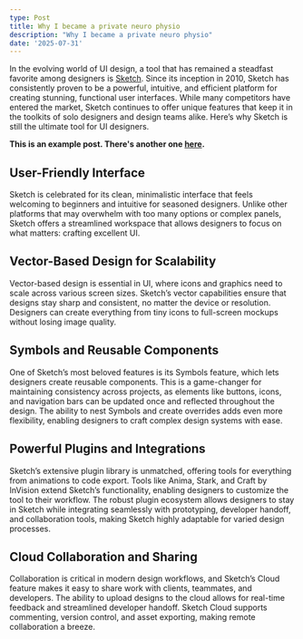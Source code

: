 ```yaml
---
type: Post
title: Why I became a private neuro physio
description: "Why I became a private neuro physio"
date: '2025-07-31'
---
```


In the evolving world of UI design, a tool that has remained a steadfast favorite among designers is [Sketch](https://www.sketch.com/). Since its inception in 2010, Sketch has consistently proven to be a powerful, intuitive, and efficient platform for creating stunning, functional user interfaces. While many competitors have entered the market, Sketch continues to offer unique features that keep it in the toolkits of solo designers and design teams alike. Here’s why Sketch is still the ultimate tool for UI designers.

**This is an example post. There's another one [here](/posts/example-post-1).**

## User-Friendly Interface

Sketch is celebrated for its clean, minimalistic interface that feels welcoming to beginners and intuitive for seasoned designers. Unlike other platforms that may overwhelm with too many options or complex panels, Sketch offers a streamlined workspace that allows designers to focus on what matters: crafting excellent UI.

## Vector-Based Design for Scalability

Vector-based design is essential in UI, where icons and graphics need to scale across various screen sizes. Sketch’s vector capabilities ensure that designs stay sharp and consistent, no matter the device or resolution. Designers can create everything from tiny icons to full-screen mockups without losing image quality.

## Symbols and Reusable Components

One of Sketch’s most beloved features is its Symbols feature, which lets designers create reusable components. This is a game-changer for maintaining consistency across projects, as elements like buttons, icons, and navigation bars can be updated once and reflected throughout the design. The ability to nest Symbols and create overrides adds even more flexibility, enabling designers to craft complex design systems with ease.

## Powerful Plugins and Integrations

Sketch’s extensive plugin library is unmatched, offering tools for everything from animations to code export. Tools like Anima, Stark, and Craft by InVision extend Sketch’s functionality, enabling designers to customize the tool to their workflow. The robust plugin ecosystem allows designers to stay in Sketch while integrating seamlessly with prototyping, developer handoff, and collaboration tools, making Sketch highly adaptable for varied design processes.

## Cloud Collaboration and Sharing

Collaboration is critical in modern design workflows, and Sketch’s Cloud feature makes it easy to share work with clients, teammates, and developers. The ability to upload designs to the cloud allows for real-time feedback and streamlined developer handoff. Sketch Cloud supports commenting, version control, and asset exporting, making remote collaboration a breeze.

